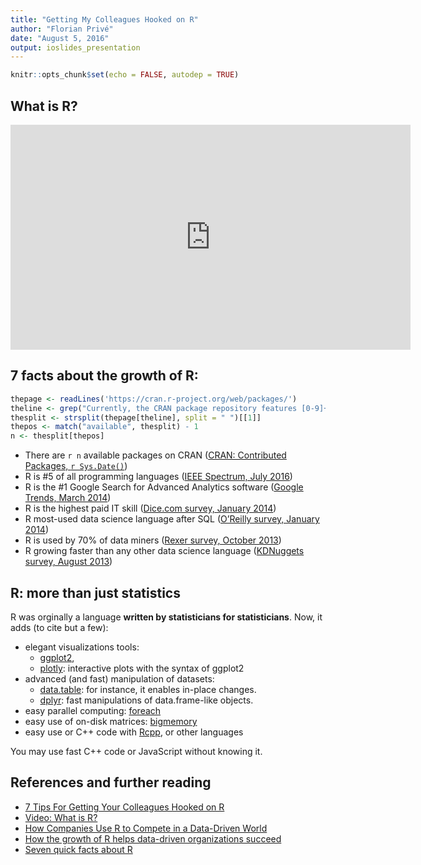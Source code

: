 ```yaml
---
title: "Getting My Colleagues Hooked on R"
author: "Florian Privé"
date: "August 5, 2016"
output: ioslides_presentation
---
```


```r
knitr::opts_chunk$set(echo = FALSE, autodep = TRUE)
```


## What is R? 

<iframe width="640" height="360" src="https://www.youtube.com/embed/TR2bHSJ_eck" frameborder="0" allowfullscreen></iframe>


## 7 facts about the growth of R:

```r
thepage <- readLines('https://cran.r-project.org/web/packages/')
theline <- grep("Currently, the CRAN package repository features [0-9]+ available packages.", thepage)
thesplit <- strsplit(thepage[theline], split = " ")[[1]]
thepos <- match("available", thesplit) - 1
n <- thesplit[thepos]
```

- There are  `r n` available packages on CRAN ([CRAN: Contributed Packages, `r Sys.Date()`](https://cran.r-project.org/web/packages/))
- R is #5 of all programming languages ([IEEE Spectrum, July 2016](https://www.r-bloggers.com/r-moves-up-to-5th-place-in-ieee-language-rankings/))
- R is the #1 Google Search for Advanced Analytics software ([Google Trends, March 2014](http://blog.revolutionanalytics.com/2014/03/r-free-popular-powerful-flexible-and-supported.html))
- R is the highest paid IT skill ([Dice.com survey, January 2014](http://blog.revolutionanalytics.com/2014/02/r-salary-surveys.html))
- R most-used data science language after SQL ([O'Reilly survey, January 2014](http://blog.revolutionanalytics.com/2014/01/in-data-scientist-survey-r-is-the-most-used-tool-other-than-databases.html))
- R is used by 70% of data miners ([Rexer survey, October 2013](http://blog.revolutionanalytics.com/2013/10/r-usage-skyrocketing-rexer-poll.html))
- R growing faster than any other data science language ([KDNuggets survey, August 2013](http://blog.revolutionanalytics.com/2013/09/top-languages-for-data-science.html))


## R: more than just statistics

R was orginally a language __written by statisticians for statisticians__.
Now, it adds (to cite but a few):

- elegant visualizations tools: 
    - [ggplot2](http://ggplot2.org/), 
    - [plotly](https://plot.ly/ggplot2/): interactive plots with the syntax of ggplot2
- advanced (and fast) manipulation of datasets:
    - [data.table](https://cran.r-project.org/web/packages/data.table/): for instance, it enables in-place changes.
    - [dplyr](https://cran.r-project.org/web/packages/dplyr/): fast manipulations of data.frame-like objects.
- easy parallel computing: [foreach](https://cran.r-project.org/web/packages/foreach/)
- easy use of on-disk matrices: [bigmemory](https://cran.r-project.org/web/packages/bigmemory/)
- easy use or C++ code with [Rcpp](https://cran.r-project.org/web/packages/Rcpp/), or other languages

You may use fast C++ code or JavaScript without knowing it.


## References and further reading

- [7 Tips For Getting Your Colleagues Hooked on R](http://scl.io/QZxZZl6u#gs.zMhz76Q)
- [Video: What is R?](https://www.youtube.com/embed/TR2bHSJ_eck)
- [How Companies Use R to Compete in a Data-Driven World](http://data-informed.com/companies-use-r-compete-data-driven-world/)
- [How the growth of R helps data-driven organizations succeed](http://www.slideshare.net/RevolutionAnalytics/how-the-growth-of-r-helps-datadriven-organizations-succeed)
- [Seven quick facts about R](http://blog.revolutionanalytics.com/2014/04/seven-quick-facts-about-r.html)